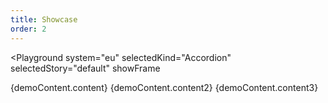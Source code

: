 ```yaml
---
title: Showcase
order: 2
---
```




<Playground
  system="eu"
  selectedKind="Accordion"
  selectedStory="default"
  showFrame
>
  <Accordion>
    <AccordionItem button={demoContent.button} id={demoContent.id}>
      {demoContent.content}
    </AccordionItem>
    <AccordionItem button={demoContent.button2} id={demoContent.id2}>
      {demoContent.content2}
    </AccordionItem>
    <AccordionItem button={demoContent.button3} id={demoContent.id3}>
      {demoContent.content3}
    </AccordionItem>
  </Accordion>
</Playground>
